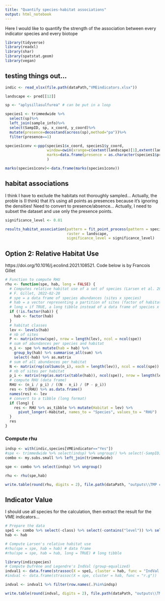 ```yaml
---
title: "Quantify species-habitat associations"
output: html_notebook
---
```


Here I would like to quantify the strength of the association between every indicator species and every biotope
```r
library(tidyverse)
library(readxl)
library(shar)
library(spatstat.geom)
library(vegan)
```

## testing things out...
```r
indic <- read_xlsx(file.path(dataPath,"VMEindicators.xlsx"))

landscape <- pred[[12]]

sp <- "aplysillasulfurea" # can be put in a loop

species1 <- trimmedwide %>%
  select(sp)%>%
  left_join(sample_info)%>%
  select(SampID, sp, x_coord, y_coord)%>%
  mutate(presence=decostand(across(sp),method="pa"))%>%
  filter(presence==1)

species1conv <-ppp(species1$x_coord, species1$y_coord, 
                   window=owin(xrange=c(extent(landscape)[1],extent(landscape)[2]), yrange=c(extent(landscape)[3],extent(landscape)[4])),
                   marks=data.frame(presence = as.character(species1$presence))
                   )

marks(species1conv)<-data.frame(marks(species1conv))

```

## habitat associations
I think I have to exclude the habitats not thoroughly sampled... Actually, the proble is (I think) that it's using all points as presences because it's ignoring the densities! Need to convert to presence/absence... Actually, I need to subset the dataset and use only the presence points.
```r

significance_level <- 0.01

results_habitat_association(pattern = fit_point_process(pattern = species1conv, process = "cluster", n_random = 99),
                            raster = landscape,
                            significance_level = significance_level)

```

## Option 2: Relative Habitat Use
https://doi.org/10.1016/j.ecolind.2021.108521. Code below is by Francois Gillet
```r

# Function to compute RHU
rhu <- function(spe, hab, long = FALSE) {
  # Computes relative habitat use of a set of species (Larsen et al. 2011)
  # F. Gillet, 2022-02-20
  # spe = a data frame of species abundances (sites x species)
  # hab = a vector representing a partition of sites (factor of habitat classes)
  # long = if TRUE, a long tibble instead of a data frame of species x habitat
  if (!is.factor(hab)) {
    hab <- factor(hab)
  }
  # habitat classes
  lev <- levels(hab)
  # nb of sites
  P <- matrix(nrow(spe), nrow = length(lev), ncol = ncol(spe))
  # sum of abundances per species and habitat
  n_i <- spe %>% mutate(hab = hab) %>% 
    group_by(hab) %>% summarise_all(sum) %>% 
    select(-hab) %>% as.matrix
  # sum of all abundances per habitat
  N <- matrix(rep(colSums(n_i), each = length(lev)), ncol = ncol(spe))
  # nb of sites per habitat
  p_i <- matrix(rep(as.matrix(table(hab)), ncol(spe)), nrow = length(lev))
  # compute RHU (data frame)
  RHU <- (n_i / p_i) / ((N - n_i) / (P - p_i))
  res <- t(RHU) %>% as.data.frame()
  names(res) <- lev
  # convert to a tibble (long format)
  if (long) {
    res <- RHU %>% as_tibble %>% mutate(Habitat = lev) %>%
      pivot_longer(-Habitat, names_to = "Species", values_to = "RHU")
  }
  res
}

```

### Compute rhu
```r
indsp <- with(indic,species[VMEindicator=="Yes"])
#spe <- trimmedwide %>% select(indsp) %>% ungroup() %>% select(-SampID) 
combo <- my.subs.small %>% left_join(trimmedwide)

spe <- combo %>% select(indsp) %>% ungroup()

rhu <- rhu(spe,hab)

write.table(round(rhu, digits = 2), file.path(dataPath, "outputs\\TMP class 0122\\relative_habitat_use.csv"), row.names = TRUE, sep = "|", dec = ",")

```

## Indicator Value
I should use all species for the calculation, then extract the result for the VME indicators...
```r
# Prepare the data
spe1 <- combo %>% select(-class) %>% select(-contains("level")) %>% select(-SampID) %>% mutate_if(is.numeric, ~replace(., is.na(.), 0))
hab <- hab

# Compute Larsen's relative habitat use
#rhu(spe = spe, hab = hab) # data frame
#rhu(spe = spe, hab = hab, long = TRUE) # long tibble

library(indicspecies)
# Compute Dufrêne and Legendre's IndVal (group-equalized)
indval1 <- data.frame(strassoc(X = spe1, cluster = hab, func = "IndVal.g")) # Compute point-biserial correlation (group-equalized), ranges 0-1
#indval <- data.frame(strassoc(X = spe, cluster = hab, func = "r.g"))

indval <- indval1 %>% filter(row.names(.)%in%indsp)

write.table(round(indval, digits = 2), file.path(dataPath, "outputs\\TMP class 0122\\indicator_value.csv"), row.names = TRUE, dec = ",", sep =";")
```

